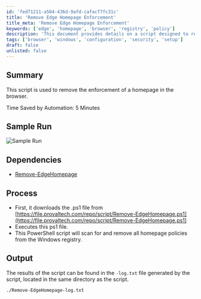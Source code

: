 ```yaml
---
id: 'fed71211-a504-436d-9afd-cafacf7fc31c'
title: 'Remove Edge Homepage Enforcement'
title_meta: 'Remove Edge Homepage Enforcement'
keywords: ['edge', 'homepage', 'browser', 'registry', 'policy']
description: 'This document provides details on a script designed to remove enforced homepage settings in the Edge browser by scanning and modifying the Windows registry. It includes sample runs, dependencies, and output information to assist users in executing the script effectively.'
tags: ['browser', 'windows', 'configuration', 'security', 'setup']
draft: false
unlisted: false
---
```

## Summary

This script is used to remove the enforcement of a homepage in the browser.

Time Saved by Automation: 5 Minutes

## Sample Run

![Sample Run](../../../static/img/Microsoft-Edge---Remove-Homepage/image_1.png)

## Dependencies

- [Remove-EdgeHomepage](https://proval.itglue.com/DOC-5078775-7348071)

## Process

- First, it downloads the .ps1 file from [https://file.provaltech.com/repo/script/Remove-EdgeHomepage.ps1](https://file.provaltech.com/repo/script/Remove-EdgeHomepage.ps1)
- Executes this ps1 file.
- This PowerShell script will scan for and remove all homepage policies from the Windows registry.

## Output

The results of the script can be found in the `-log.txt` file generated by the script, located in the same directory as the script.

```
./Remove-EdgeHomepage-log.txt
```












